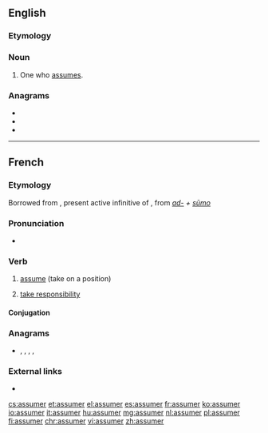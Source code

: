 ==English==

===Etymology===
{{suffix|en|assume|er}}

===Noun===
{{en-noun}}

# One who [[assume]]s.

===Anagrams===
* {{l|en|amusers}}
* {{l|en|Erasmus}}
* {{l|en|masseur}}

----

==French==

===Etymology===
Borrowed from {{etyl|la|fr}} {{m|la|assūmere}}, present active infinitive of {{m|la|assūmō}}, from ''[[ad-]] + [[sumo|sūmo]]''

===Pronunciation===
* {{IPA|/a.sy.me/|lang=fr}}

===Verb===
{{fr-verb}}

# {{lb|fr|transitive}} [[assume]] (take on a position)
# [[take responsibility]]

====Conjugation====
{{fr-conj-auto}}

===Anagrams===
* {{l|fr|masseur}}, {{l|fr|mesuras}}, {{l|fr|murasse}}, {{l|fr|museras}}, {{l|fr|résumas}}

===External links===
* {{R:TLFi}}

[[cs:assumer]]
[[et:assumer]]
[[el:assumer]]
[[es:assumer]]
[[fr:assumer]]
[[ko:assumer]]
[[io:assumer]]
[[it:assumer]]
[[hu:assumer]]
[[mg:assumer]]
[[nl:assumer]]
[[pl:assumer]]
[[fi:assumer]]
[[chr:assumer]]
[[vi:assumer]]
[[zh:assumer]]